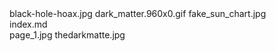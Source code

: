     
<PopImage className="w-full sm:max-w-[50vw] md:max-w-md float-right sm:m-1 sm:ml-4" src={JPG_black_hole_hoax_jpg} width={384} alt="black-hole-hoax.jpg">
	black-hole-hoax.jpg
</PopImage>
<PopImage className="w-full sm:max-w-[50vw] md:max-w-md float-left sm:m-1 sm:mr-4" src={GIF_dark_matter_960x0_gif} width={384} alt="dark_matter.960x0.gif">
	dark_matter.960x0.gif
</PopImage>
<PopImage className="w-full sm:max-w-[50vw] md:max-w-md float-right sm:m-1 sm:ml-4" src={JPG_fake_sun_chart_jpg} width={384} alt="fake_sun_chart.jpg">
	fake_sun_chart.jpg
</PopImage>
<div className="w-full md:max-w-[80rem] float-right italic">
	<MD_index_md />
	index.md
</div>
<PopImage className="w-full sm:max-w-[50vw] md:max-w-md float-left sm:m-1 sm:mr-4" src={JPG_page_1_jpg} width={384} alt="page_1.jpg">
	page_1.jpg
</PopImage>
<PopImage className="w-full sm:max-w-[50vw] md:max-w-md float-right sm:m-1 sm:ml-4" src={JPG_thedarkmatte_jpg} width={384} alt="thedarkmatte.jpg">
	thedarkmatte.jpg
</PopImage>
